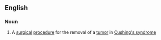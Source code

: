 ==English==

===Noun===
{{en-noun|sg=[[transsphenoidal]] [[adenomectomy]]|transsphenoidal adenomectomies}}

#{{surgery}} A [[surgical]] [[procedure]] for the removal of a [[tumor]] in [[Cushing's syndrome]]